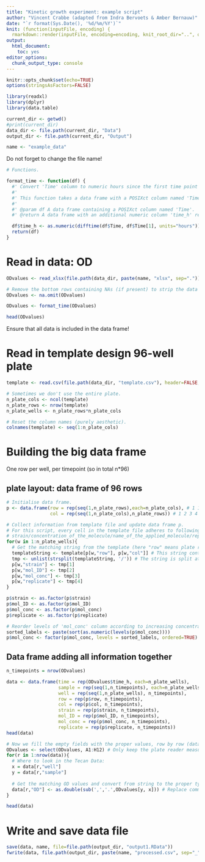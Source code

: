 ```yaml
---
title: "Kinetic growth experiment: example script"
author: "Vincent Crabbe (adapted from Indra Bervoets & Amber Bernauw)"
date: "`r format(Sys.Date(), '%d/%m/%Y')`"
knit: (function(inputFile, encoding) {
  rmarkdown::render(inputFile, encoding=encoding, knit_root_dir="..", output_dir="../Output")})
output: 
  html_document:
    toc: yes
editor_options:
  chunk_output_type: console
---
```


```r
knitr::opts_chunk$set(echo=TRUE)
options(stringsAsFactors=FALSE)

library(readxl)
library(dplyr)
library(data.table)
```



```r
current_dir <- getwd()
#print(current_dir)
data_dir <- file.path(current_dir, "Data")
output_dir <- file.path(current_dir, "Output")

name <- "example_data"
```
Do not forget to change the file name!


```r
# Functions.

format_time <- function(df) {
  #' Convert 'Time' column to numeric hours since the first time point
  #'
  #' This function takes a data frame with a POSIXct column named 'Time' and adds a new column 'time_h' that represents the number of hours since the first time point in the 'Time' column. This facilitates downstream analyses and plotting.
  #'
  #' @param df A data frame containing a POSIXct column named 'Time'.
  #' @return A data frame with an additional numeric column 'time_h' representing hours since the first time point.

  df$time_h <- as.numeric(difftime(df$Time, df$Time[1], units="hours"))
  return(df)
}
```

# Read in data: OD

```r
ODvalues <- read_xlsx(file.path(data_dir, paste(name, "xlsx", sep=".")), sheet="Plate 1 - Sheet1", range="B30:CU211") # You can slightly read past the actual data, but make sure that you don't include any fluorescence values.

# Remove the bottom rows containing NAs (if present) to strip the data frame to the right size.
ODvalues <- na.omit(ODvalues)

ODvalues <- format_time(ODvalues)

head(ODvalues)
```
Ensure that all data is included in the data frame!

# Read in template design 96-well plate
```r
template <- read.csv(file.path(data_dir, "template.csv"), header=FALSE, skip=1) # Skip the first row

# Sometimes we don't use the entire plate.
n_plate_cols <- ncol(template)
n_plate_rows <- nrow(template)
n_plate_wells <- n_plate_rows*n_plate_cols

# Reset the column names (purely aesthetic).
colnames(template) <- seq(1:n_plate_cols)
```

# Building the big data frame
One row per well, per timepoint (so in total n*96)

## plate layout: data frame of 96 rows
```r
# Initialise data frame.
p <- data.frame(row = rep(seq(1,n_plate_rows),each=n_plate_cols), # 1 1 1 ... 1 2 2 2 2 ...
                col = rep(seq(1,n_plate_cols),n_plate_rows)) # 1 2 3 4 ... 12 1 2 3 4 ...

# Collect information from template file and update data frame p.
# For this script, every cell in the template file adheres to following format:
# strain/concentration_of_the_molecule/name_of_the_applied_molecule/replicate_number
for(w in 1:n_plate_wells){
  # Get the matching string from the template (here "row" means plate row).
  templateString <- template[p[w,"row"], p[w,"col"]] # This string contains the contents of that well
  tmp <- unlist(strsplit(templateString, '/')) # The string is split at the slashes so we can extract the different fields
  p[w,"strain"] <- tmp[1]
  p[w,"mol_ID"] <- tmp[2]
  p[w,"mol_conc"] <- tmp[3]
  p[w,"replicate"] <- tmp[4]
}

p$strain <- as.factor(p$strain)
p$mol_ID <- as.factor(p$mol_ID)
p$mol_conc <- as.factor(p$mol_conc)
p$replicate <- as.factor(p$replicate)

# Reorder levels of 'mol_conc' column according to increasing concentration.
sorted_labels <- paste(sort(as.numeric(levels(p$mol_conc))))
p$mol_conc <- factor(p$mol_conc, levels = sorted_labels, ordered=TRUE)
```

## Data frame adding all information together

```r
n_timepoints = nrow(ODvalues)

data <- data.frame(time = rep(ODvalues$time_h, each=n_plate_wells),
                   sample = rep(seq(1,n_timepoints), each=n_plate_wells),
                   well = rep(seq(1,n_plate_wells), n_timepoints),
                   row = rep(p$row, n_timepoints),
                   col = rep(p$col, n_timepoints),
                   strain = rep(p$strain, n_timepoints),
                   mol_ID = rep(p$mol_ID, n_timepoints),
                   mol_conc = rep(p$mol_conc, n_timepoints),
                   replicate = rep(p$replicate, n_timepoints))
head(data)

# Now we fill the empty fields with the proper values, row by row (data frame row, that is, NOT plate row)
ODvalues <- select(ODvalues, A1:H12) # Only keep the plate reader measurements
for(r in 1:nrow(data)){
  # Where to look in the Tecan Data:
  x = data[r,"well"]
  y = data[r,"sample"]
  
  # Get the matching OD values and convert from string to the proper type
  data[r,"OD"] <- as.double(sub(',','.',ODvalues[y, x])) # Replace commas with decimal points
}

head(data)
```

# Write and save data file

```r
save(data, name, file=file.path(output_dir, "output1.RData"))
fwrite(data, file.path(output_dir, paste(name, "processed.csv", sep="_")))
```

